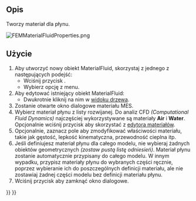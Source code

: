 <languages/>

{{Docnav
|[[FEM_MaterialSolid/pl|Materiał dla bryły]]
|[[FEM_MaterialMechanicalNonlinear/pl|Nieliniowy materiał mechaniczny]]
|[[FEM_Workbench/pl|środowisko pracy MES]]
|IconL=FEM_MaterialSolid.svg
|IconR=FEM_MaterialMechanicalNonlinear.svg
|IconC=Workbench_FEM.svg
}}

{{GuiCommandContainer|
{{GuiCommand/pl
|Name=FEM MaterialFluid
|Name/pl=Materiał dla płynu
|MenuLocation=Model → Materiały → Materiał dla płynu
|Workbenches=[[FEM_Workbench/pl|MES]]
|SeeAlso=[[FEM_tutorial/pl|Poradnik MES]]
}}
{{GuiCommandFemInfo/pl
|Solvers=CalculiX, Elmer
}}
}}

<span id="Description"></span>
==Opis==

Tworzy materiał dla płynu.

[[File:FEMMaterialFluidProperties.png]]
{{Caption|Okno dialogowe materiału MES.}}

<span id="Usage"></span>
==Użycie==

# Aby utworzyć nowy obiekt MaterialFluid, skorzystaj z jednego z następujących podejść:
#* Wciśnij przycisk {{Button|[[Image:FEM_MaterialFluid.svg|16px]] '''Materiał dla płynu'''}}.
#* Wybierz opcję {{MenuCommand|Model → Materiały → [[Image:FEM_MaterialFluid.svg|16px]] Materiał dla płynu‏‎}} z menu.
# Aby edytować istniejący obiekt MaterialFluid:
#* Dwukrotnie kliknij na nim w [[Tree_view/pl|widoku drzewa]].
# Zostanie otwarte okno dialogowe materiału MES.
# Wybierz materiał płynu z listy rozwijanej. Do analiz CFD ''(Computational Fluid Dynamics)'' najczęściej wykorzystywane są materiały '''Air''' i '''Water'''. Opcjonalnie wciśnij przycisk {{Button|Uruchom edytor}} aby skorzystać z [[Material_Edit/pl|edytora materiałów]].
# Opcjonalnie, zaznacz pole {{Button|Użyj tego panelu zadań}} aby zmodyfikować właściwości materiału, takie jak gęstość, lepkość kinematyczna, przewodność cieplna itp.
# Jeśli definiujesz materiał płynu dla całego modelu, nie wybieraj żadnych obiektów geometrycznych ''(zostaw pustą listę odniesień)''. Materiał płynu zostanie automatycznie przypisany do całego modelu. W innym wypadku, przypisz materiały płynu do wybranych części ręcznie, poprzez wybieranie ich do poszczególnych definicji materiału, ale nie zostawiaj żadnej części modelu bez definicji materiału płynu.
# Wciśnij przycisk {{Button|Zamknij}} aby zamknąć okno dialogowe.


{{Docnav
|[[FEM_MaterialSolid/pl|Materiał dla bryły]]
|[[FEM_MaterialMechanicalNonlinear/pl|Nieliniowy materiał mechaniczny]]
|[[FEM_Workbench/pl|środowisko pracy MES]]
|IconL=FEM_MaterialSolid.svg
|IconR=FEM_MaterialMechanicalNonlinear.svg
|IconC=Workbench_FEM.svg
}}

{{FEM Tools navi{{#translation:}}}}
{{Userdocnavi{{#translation:}}}}
{{clear}}